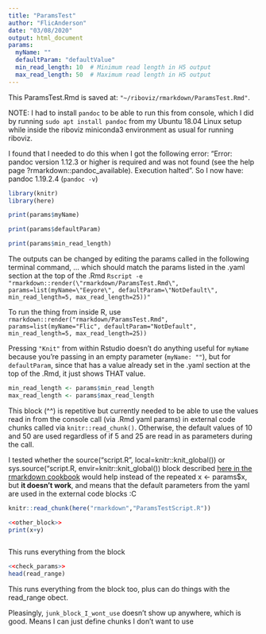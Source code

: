```yaml
---
title: "ParamsTest"
author: "FlicAnderson"
date: "03/08/2020"
output: html_document
params:
  myName: ""
  defaultParam: "defaultValue"
  min_read_length: 10  # Minimum read length in H5 output
  max_read_length: 50  # Maximum read length in H5 output
---
```


This ParamsTest.Rmd is saved at: `"~/riboviz/rmarkdown/ParamsTest.Rmd"`.

NOTE: I had to install `pandoc` to be able to run this from console, which I did by running `sudo apt install pandoc` from my Ubuntu 18.04 Linux setup while inside the riboviz miniconda3 environment as usual for running riboviz. 

I found that I needed to do this when I got the following error:
 "Error: pandoc version 1.12.3 or higher is required and was not found (see the help page ?rmarkdown::pandoc_available).
  Execution halted".  So I now have: pandoc 1.19.2.4 (`pandoc -v`)

```r
library(knitr)
library(here)
```

```r
print(params$myName)

print(params$defaultParam)

print(params$min_read_length)
```

The outputs can be changed by editing the params called in the following terminal command, 
... which should match the params listed in the .yaml section at the top of the .Rmd
`Rscript -e "rmarkdown::render(\"rmarkdown/ParamsTest.Rmd\", params=list(myName=\"Eeyore\", defaultParam=\"NotDefault\", min_read_length=5, max_read_length=25))"`

To run the thing from inside R, use `rmarkdown::render("rmarkdown/ParamsTest.Rmd", params=list(myName="Flic", defaultParam="NotDefault", min_read_length=5, max_read_length=25))`

Pressing `"Knit"` from within Rstudio doesn't do anything useful for `myName` because you're passing in an empty parameter (`myName: ""`), but for `defaultParam`, since that has a value already set in the .yaml section at the top of the .Rmd, it just shows THAT value.

```r

min_read_length <- params$min_read_length
max_read_length <- params$max_read_length

```
This block (^^) is repetitive but currently needed to be able to use the values read in from the console call (via .Rmd yaml params) in external code chunks called via `knitr::read_chunk()`. Otherwise, the default values of 10 and 50 are used regardless of if 5 and 25 are read in as parameters during the call.

I tested whether the source("script.R", local=knitr::knit_global()) or sys.source("script.R, envir=knitr::knit_global()) block described [here in the rmarkdown cookbook](https://bookdown.org/yihui/rmarkdown-cookbook/source-script.html) would help instead of the repeated x <- params$x, but **it doesn't work**, and means that the default parameters from the yaml are used in the external code blocks :C

```r
knitr::read_chunk(here("rmarkdown","ParamsTestScript.R"))
```

```r
<<other_block>>
print(x+y)
```

```r
```
This runs everything from the block
```r
<<check_params>>
head(read_range)
```
This runs everything from the block too, plus can do things with the read_range obect.

Pleasingly, `junk_block_I_wont_use` doesn't show up anywhere, which is good. Means I can just define chunks I don't want to use 
